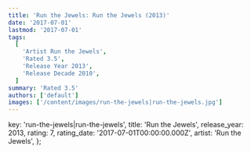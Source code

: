 ```yaml
---
title: 'Run the Jewels: Run the Jewels (2013)'
date: '2017-07-01'
lastmod: '2017-07-01'
tags:
  [
    'Artist Run the Jewels',
    'Rated 3.5',
    'Release Year 2013',
    'Release Decade 2010',
  ]
summary: 'Rated 3.5'
authors: ['default']
images: ['/content/images/run-the-jewels|run-the-jewels.jpg']
---
```


  key: 'run-the-jewels|run-the-jewels',
  title: 'Run the Jewels',
  release_year: 2013,
  rating: 7,
  rating_date: '2017-07-01T00:00:00.000Z',
  artist: 'Run the Jewels',
};

<MusicRating data={data} />
